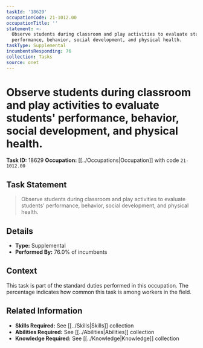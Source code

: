 ```yaml
---
taskId: '18629'
occupationCode: 21-1012.00
occupationTitle: ''
statement: >-
  Observe students during classroom and play activities to evaluate students'
  performance, behavior, social development, and physical health.
taskType: Supplemental
incumbentsResponding: 76
collection: Tasks
source: onet
---
```

# Observe students during classroom and play activities to evaluate students' performance, behavior, social development, and physical health.

**Task ID:** 18629
**Occupation:** [[../Occupations|Occupation]] with code `21-1012.00`

## Task Statement

> Observe students during classroom and play activities to evaluate students' performance, behavior, social development, and physical health.

## Details

- **Type:** Supplemental
- **Performed By:** 76.0% of incumbents

## Context

This task is part of the standard duties performed in this occupation. The percentage indicates how common this task is among workers in the field.

## Related Information

- **Skills Required:** See [[../Skills|Skills]] collection
- **Abilities Required:** See [[../Abilities|Abilities]] collection
- **Knowledge Required:** See [[../Knowledge|Knowledge]] collection
